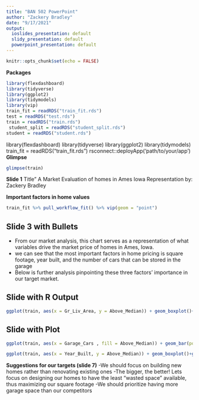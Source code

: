 ---
title: "BAN 502 PowerPoint"
author: "Zackery Bradley"
date: "9/17/2021"
output:
  ioslides_presentation: default
  slidy_presentation: default
  powerpoint_presentation: default
---

```{r setup, include=FALSE}
knitr::opts_chunk$set(echo = FALSE)
```
**Packages**
```{r}
library(flexdashboard)
library(tidyverse)
library(ggplot2)
library(tidymodels)
library(vip)
train_fit = readRDS("train_fit.rds")
test = readRDS("test.rds")
train = readRDS("train.rds")
 student_split = readRDS("student_split.rds")
student = readRDS("student.rds")
```
library(flexdashboard)
library(tidyverse)
library(ggplot2)
library(tidymodels)
train_fit = readRDS("train_fit.rds")
rsconnect::deployApp('path/to/your/app')
**Glimpse**
```{r}
glimpse(train)
```


**Slide 1**
Title" A Market Evaluation of homes in Ames Iowa
Representation by: Zackery Bradley

**Important factors in home values**
```{r slide 2}

train_fit %>% pull_workflow_fit() %>% vip(geom = "point")

```


## Slide 3 with Bullets

- From our market analysis, this chart serves as a representation of what variables drive the market price of homes in Ames, Iowa. 
- we can see that the most important factors in home pricing is square footage, year built, and the number of cars that can be stored in the garage
- Below is further analysis pinpointing these three factors' importance in our target market. 

## Slide with R Output

```{r slide 4}
ggplot(train, aes(x = Gr_Liv_Area, y = Above_Median)) + geom_boxplot()+ggtitle("Ames Iowa Homes")
```

## Slide with Plot

```{r slide 5}
ggplot(train, aes(x = Garage_Cars , fill = Above_Median)) + geom_bar(position = "fill")+ggtitle("Ames Iowa Homes")
```

```{r slide 6}
ggplot(train, aes(x = Year_Built, y = Above_Median)) + geom_boxplot()+ggtitle("Ames Iowa Homes")
```
**Suggestions for our targets (slide 7)**
-We should focus on building new homes rather than renovating existing ones
-The bigger, the better! Lets focus on designing our homes to have the least "wasted space" available, thus maximizing our square footage
-We should prioritize having more garage space than our competitors 

